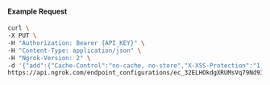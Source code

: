 
#### Example Request

```bash
curl \
-X PUT \
-H "Authorization: Bearer {API_KEY}" \
-H "Content-Type: application/json" \
-H "Ngrok-Version: 2" \
-d '{"add":{"Cache-Control":"no-cache, no-store","X-XSS-Protection":"1; mode=block"}}' \
https://api.ngrok.com/endpoint_configurations/ec_32ELHOkdgXRUMsVq79Nd9IXlgqk/response_headers
```
